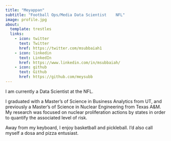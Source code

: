 ```yaml
---
title: "Meyappan"
subtitle: "Football Ops/Media Data Scientist    NFL"
image: profile.jpg
about:
  template: trestles
  links:
    - icon: twitter
      text: Twitter
      href: https://twitter.com/msubbaiah1
    - icon: linkedin
      text: LinkedIn
      href: https://www.linkedin.com/in/msubbaiah/
    - icon: github
      text: Github
      href: https://github.com/meysubb
---
```


I am currently a Data Scientist at the NFL. 

I graduated with a Master’s of Science in Business Analytics from UT, and previously a Master's of Science in Nuclear Engineering from Texas A&M. My research was focused on  nuclear proliferation actions by states in order to quantify the associated level of risk. 

Away from my keyboard, I enjoy basketball and pickleball. I'd also call myself a dosa and pizza entusiast. 